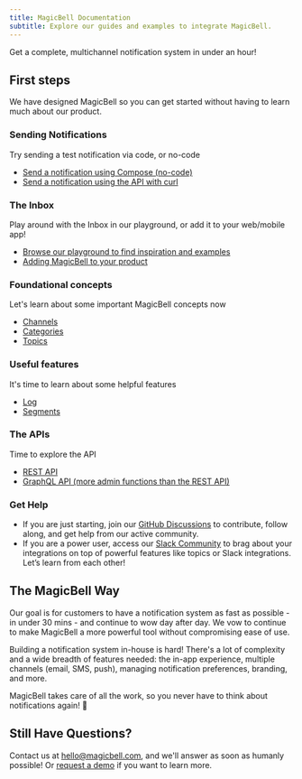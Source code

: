 ```yaml
---
title: MagicBell Documentation
subtitle: Explore our guides and examples to integrate MagicBell.
---
```


<Note className="text-lg text-center">
  Get a complete, multichannel notification system in under an hour!
</Note>

## First steps

We have designed MagicBell so you can get started without having to learn much about our product.

### Sending Notifications

Try sending a test notification via code, or no-code

- [Send a notification using Compose (no-code)](/docs/compose)
- [Send a notification using the API with curl](/docs/sending-notifications)

### The Inbox

Play around with the Inbox in our playground, or add it to your web/mobile app!

- [Browse our playground to find inspiration and examples](https://playground.magicbell.com)
- [Adding MagicBell to your product](/docs/adding-magicbell-to-your-product)

### Foundational concepts

Let's learn about some important MagicBell concepts now

- [Channels](/docs/channels)
- [Categories](/docs/categories)
- [Topics](/docs/topics)

### Useful features

It's time to learn about some helpful features

- [Log](/docs/log)
- [Segments](/docs/segments)

### The APIs

Time to explore the API

- [REST API](/docs/rest-api/overview)
- [GraphQL API (more admin functions than the REST API)](/docs/graphql-api/overview)

### Get Help

- If you are just starting, join our [GitHub Discussions](https://github.com/orgs/magicbell-io/discussions) to contribute, follow along, and get help from our active community.
- If you are a power user, access our [Slack Community](https://magicbell.com/slack) to brag about your integrations on top of powerful features like topics or Slack integrations. Let’s learn from each other!

## The MagicBell Way

Our goal is for customers to have a notification system as fast as possible - in
under 30 mins - and continue to wow day after day. We vow to continue to make
MagicBell a more powerful tool without compromising ease of use.

Building a notification system in-house is hard! There's a lot of complexity and
a wide breadth of features needed: the in-app experience, multiple channels
(email, SMS, push), managing notification preferences, branding, and more.

MagicBell takes care of all the work, so you never have to think about
notifications again! 🙂

## Still Have Questions?

Contact us at [hello@magicbell.com](mailto:hello@magicbell.com), and we'll
answer as soon as humanly possible! Or [request a demo](https://calendly.com/hana_mohan/demo-magicbell)
if you want to learn more.
